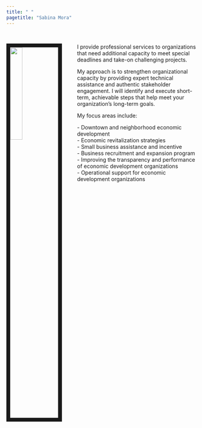 ```yaml
---
title: " "
pagetitle: "Sabina Mora"
---
```


<link rel="stylesheet" href="styles.css" type="text/css">

&nbsp;  

 
<img src="images/sabina_headshot_1.jpg" style="width:25%; border:10px solid; margin-right: 40px" align="left">
<p align="right">
I provide professional services to organizations that need additional capacity to meet special deadlines and take-on challenging projects.

My approach is to strengthen organizational capacity by providing expert technical assistance and authentic stakeholder engagement. I will identify and execute short-term, achievable steps that help meet your organization’s long-term goals.

My focus areas include:

| - Downtown and neighborhood economic development
| - Economic revitalization strategies
| - Small business assistance and incentive
| - Business recruitment and expansion program
| - Improving the transparency and performance of economic development organizations
| - Operational support for economic development organizations

</p>